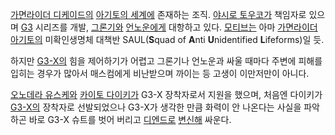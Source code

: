 [[가면라이더 디케이드]]의 [[아기토의 세계]]에 존재하는 조직. [[야시로 토우코]]가 책임자로 있으며 [[가면라이더 디케이드/그 외의 라이더#s-6.1|G3]] 시리즈를 개발, [[그론기]]와 [[로드(언노운)|언노운]]에게 대항하고 있다. [[모티브]]는 아마 [[가면라이더 아기토]]의 미확인생명체 대책반 SAUL('''S'''quad of '''A'''nti '''U'''nidentified '''L'''ifeforms)일 듯.

하지만 [[G3-X(가면라이더 디케이드)|G3-X]]의 힘을 제어하기가 어렵고 그론기나 언노운과 싸울 때마다 주변에 피해를 입히는 경우가 많아서 매스컴에게 비난받으며 까이는 등 고생이 이만저만이 아니다.

[[오노데라 유스케]]와 [[카이토 다이키]]가 G3-X 장착자로서 지원을 했으며, 처음엔 다이키가 [[G3-X(가면라이더 디케이드)|G3-X]]의 장착자로 선발되었으나 G3-X가 생각한 만큼 화력이 안 나온다는 사실을 파악하곤 바로 G3-X 슈트를 벗어 버리고 [[디엔드(가면라이더 디케이드)|디엔드]]로 [[변신]]해 싸운다.
